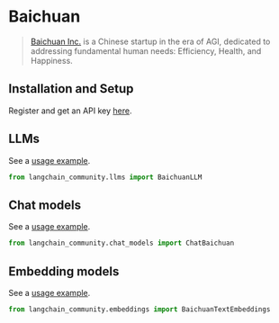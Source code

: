 # Baichuan

>[Baichuan Inc.](https://www.baichuan-ai.com/) is a Chinese startup in the era of AGI,
> dedicated to addressing fundamental human needs: Efficiency, Health, and Happiness.


## Installation and Setup

Register and get an API key [here](https://platform.baichuan-ai.com/).

## LLMs

See a [usage example](/docs/integrations/llms/baichuan).

```python
from langchain_community.llms import BaichuanLLM
```

## Chat models

See a [usage example](/docs/integrations/chat/baichuan).

```python
from langchain_community.chat_models import ChatBaichuan
```

## Embedding models

See a [usage example](/docs/integrations/text_embedding/baichuan).

```python
from langchain_community.embeddings import BaichuanTextEmbeddings
```
